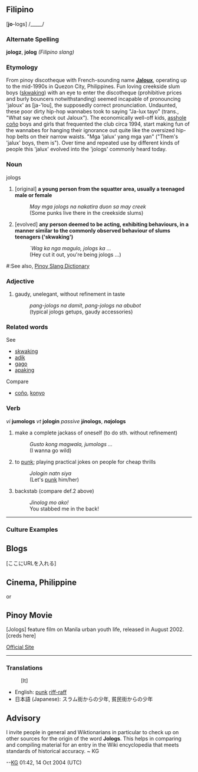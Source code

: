 ==Filipino==

['''jo'''-logs] /_____/


=== Alternate Spelling ===
'''jologz''', '''jolog'''  ''(Filipino slang)''

=== Etymology ===
From pinoy discotheque with French-sounding name '''[[Jaloux]]''', operating up to the mid-1990s in Quezon City, Philippines. Fun loving creekside slum boys ([[skwaking]]) with an eye to enter the discotheque (prohibitive prices and burly bouncers notwithstanding) seemed incapable of pronouncing 'jaloux' as [ja-'lou], the supposedly correct pronunciation. Undaunted, these poor dirty hip-hop wannabes took to saying "Ja-lux tayo" (trans., "What say we check out Jaloux"). The economically well-off kids, [[asshole]] [[coño]] boys and girls that frequented the club circa 1994, start making fun of the wannabes for hanging their ignorance out quite like the oversized hip-hop belts on their narrow waists. "Mga 'jalux' yang mga yan" <nowiki>("Them's 'jalux' boys, them is")</nowiki>. Over time and repeated use by different kinds of people this 'jalux' evolved into the 'jologs' commonly heard today.

=== Noun ===
jologs

# <nowiki>[original]</nowiki> '''a young person from the squatter area, usually a teenaged male or female''' 
#: ''May mga jologs na nakatira duon sa may creek'' 
#: (Some punks live there in the creekside slums)
# <nowiki>[evolved]</nowiki> '''any person deemed to be acting, exhibiting behaviours, in a manner similar to the commonly observed behaviour of slums teenagers <nowiki>('skwaking')</nowiki>'''
#: ''`Wag ka nga magulo, jologs ka ...'' 
#:(Hey cut it out, you're being jologs ...)

#:See also, [http://www.klockworkx.com/copongcopong/?jologs Pinoy Slang Dictionary]

=== Adjective ===
# gaudy, unelegant, without refinement in taste 
#: ''pang-jologs na damit'', ''pang-jologs na abubot''
#: (typical jologs getups, gaudy accessories)

=== Related words ===
See
* [[skwaking]]
* [[adik]]
* [[gago]]
* [[apaking]]
Compare
* [[coño]], [[konyo]]

=== Verb ===
''vi'' '''jumologs''' 
''vt'' '''jologin'''
''passive'' '''j''in''ologs''', '''''na''jologs'''

# make a complete jackass of oneself (to do sth. without refinement)
#: ''Gusto kong magwala, jumologs ...''
#: (I wanna go wild)
# to [[punk]]; playing practical jokes on people for cheap thrills
#: ''Jologin natn siya''
#: (Let's [[punk]] him/her)
# backstab (compare def.2 above)
#: ''Jinolog mo ako!''
#: You stabbed me in the back!
----
=== Culture Examples ===

== Blogs ==
[ここにURLを入れる]

== Cinema, Philippine == or
== Pinoy Movie ==
[Jologs] feature film on Manila urban youth life, released in August 2002. <nowiki>[creds here]</nowiki>

[http://www.abs-cbn.com/starcinema/movies/jologs/jologs.htm Official Site]
----
=== Translations ===

:<nowiki>[It]</nowiki>
* English: [[punk]] [[riff-raff]]
* 日本語 (Japanese): スラム街からの少年, 貧民街からの少年

== Advisory ==
I invite people in general and Wiktionarians in particular to check up on other sources for the origin of the word '''Jologs'''. This helps in comparing and compiling material for an entry in the Wiki encyclopedia that meets standards of historical accuracy. ~ KG

--[[User:Kg|KG]] 01:42, 14 Oct 2004 (UTC)